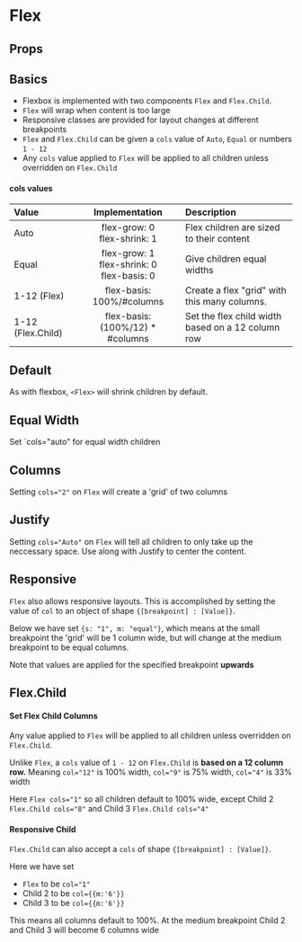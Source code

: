 
<Meta title="Components/Flex" component={Flex} argTypes={stories.argTypes} />

# Flex

<Description of={Flex} />

<Canvas>
    <Story story={stories.AllProps} name="All Props" />
</Canvas>

## Props

<ArgsTable story="All Props" />

## Basics

-   Flexbox is implemented with two components `Flex` and `Flex.Child`.
-   `Flex` will wrap when content is too large
-   Responsive classes are provided for layout changes at different breakpoints
-   `Flex` and `Flex.Child` can be given a `cols` value of `Auto`, `Equal` or numbers `1 - 12`
-   Any `cols` value applied to `Flex` will be applied to all children unless overridden on `Flex.Child`

#### cols values

| Value             |                   Implementation                   | Description                                       |
| :---------------- | :------------------------------------------------: | :------------------------------------------------ |
| Auto              |          flex-grow: 0 <br/>flex-shrink: 1          | Flex children are sized to their content          |
| Equal             | flex-grow: 1 <br/>flex-shrink: 0<br/>flex-basis: 0 | Give children equal widths                        |
| 1-12 (Flex)       |             flex-basis: 100%/#columns              | Create a flex "grid" with this many columns.      |
| 1-12 (Flex.Child) |         flex-basis: (100%/12) \* #columns          | Set the flex child width based on a 12 column row |

## Default

As with flexbox, `<Flex>` will shrink children by default.

<Canvas>
    <Story story={stories.FlexDefault} />
</Canvas>

## Equal Width

Set `cols="auto" for equal width children

<Canvas>
    <Story story={stories.Equal} />
</Canvas>

## Columns

Setting `cols="2"` on `Flex` will create a 'grid' of two columns

<Canvas>
    <Story story={stories.Columns} />
</Canvas>

## Justify

Setting `cols="Auto"` on `Flex` will tell all children to only take up the neccessary space. Use along with Justify to center the content.

<Canvas>
    <Story story={stories.Justify} />
</Canvas>

## Responsive

`Flex` also allows responsive layouts. This is accomplished by setting the value of `col` to an object of shape `{[breakpoint] : [Value]}`.

Below we have set `{s: "1", m: "equal"}`, which means at the small breakpoint the 'grid' will be 1 column wide, but will change at the medium breakpoint to be equal columns.

Note that values are applied for the specified breakpoint **upwards**

<Canvas>
    <Story story={stories.Responsive} />
</Canvas>

## Flex.Child

#### Set Flex Child Columns

Any value applied to `Flex` will be applied to all children unless overridden on `Flex.Child`.

Unlike `Flex`, a `cols` value of `1 - 12` on `Flex.Child` is **based on a 12 column row.**
Meaning `col="12"` is 100% width, `col="9"` is 75% width, `col="4"` is 33% width

Here `Flex cols="1"` so all children default to 100% wide, except Child 2 `Flex.Child cols="8"` and Child 3 `Flex.Child cols="4"`

<Canvas>
    <Story story={stories.ChildrenColumns} />
</Canvas>

#### Responsive Child

`Flex.Child` can also accept a `cols` of shape `{[breakpoint] : [Value]}`.

Here we have set

-   `Flex` to be `col="1"`
-   Child 2 to be `col={{m:'6'}}`
-   Child 3 to be `col={{m:'6'}}`

This means all columns default to 100%. At the medium breakpoint Child 2 and Child 3 will become 6 columns wide

<Canvas>
    <Story story={stories.ResponsiveChildren} />
</Canvas>
